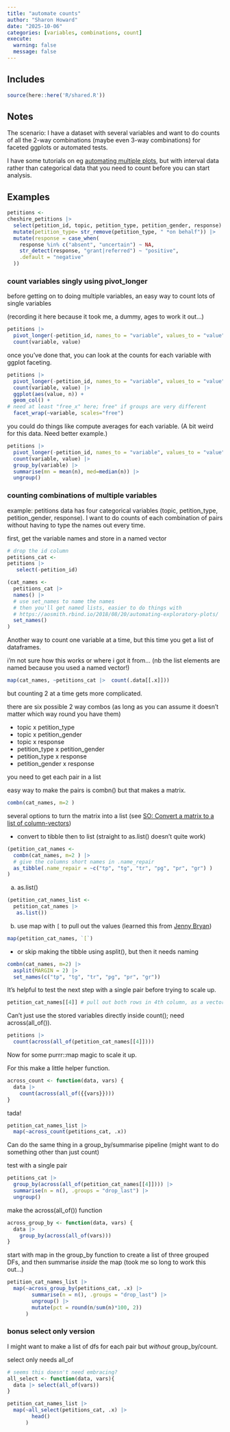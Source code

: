 ```yaml
---
title: "automate counts"
author: "Sharon Howard"
date: "2025-10-06"
categories: [variables, combinations, count]
execute:
  warning: false
  message: false
---
```


## Includes

```r
source(here::here('R/shared.R'))
```

## Notes

The scenario: I have a dataset with several variables and want to do counts of all the 2-way combinations (maybe even 3-way combinations) for faceted ggplots or automated tests.

I have some tutorials on eg [automating multiple plots](https://aosmith.rbind.io/2018/08/20/automating-exploratory-plots/), but with interval data rather than categorical data that you need to count before you can start analysis.


## Examples

```r
petitions <-
cheshire_petitions |>
  select(petition_id, topic, petition_type, petition_gender, response) |>
  mutate(petition_type= str_remove(petition_type, " *on behalf")) |>
  mutate(response = case_when(
    response %in% c("absent", "uncertain") ~ NA,
    str_detect(response, "grant|referred") ~ "positive",
    .default = "negative"
  )) 
```


### count variables singly using pivot_longer

before getting on to doing multiple variables, an easy way to count lots of single variables

(recording it here because it took me, a dummy, ages to work it out...)

```r
petitions |>
  pivot_longer(-petition_id, names_to = "variable", values_to = "value") |>
  count(variable, value) 
```

once you've done that, you can look at the counts for each variable with ggplot faceting.

```r
petitions |>
  pivot_longer(-petition_id, names_to = "variable", values_to = "value") |>
  count(variable, value) |>
  ggplot(aes(value, n)) +
  geom_col() +
# need at least "free_x" here; free" if groups are very different
  facet_wrap(~variable, scales="free") 
```


you could do things like compute averages for each variable. (A bit weird for this data. Need better example.)

```r
petitions |>
  pivot_longer(-petition_id, names_to = "variable", values_to = "value") |>
  count(variable, value) |>
  group_by(variable) |>
  summarise(mn = mean(n), med=median(n)) |>
  ungroup()
```

### counting combinations of multiple variables

example: petitions data has four categorical variables (topic, petition_type, petition_gender, response). I want to do counts of each combination of pairs without having to type the names out every time.

first, get the variable names and store in a named vector

```r
# drop the id column
petitions_cat <-
petitions |>
   select(-petition_id)

(cat_names <- 
  petitions_cat |>
  names() |> 
  # use set_names to name the names 
  # then you'll get named lists, easier to do things with
  # https://aosmith.rbind.io/2018/08/20/automating-exploratory-plots/
  set_names() 
)
```


Another way to count one variable at a time, but this time you get a list of dataframes. 

i'm not sure how this works or where i got it from... (nb the list elements are named because you used a named vector!)

```r
map(cat_names, ~petitions_cat |>  count(.data[[.x]])) 
```

but counting 2 at a time gets more complicated.

 there are six possible 2 way combos (as long as you can assume it doesn't matter which way round you have them)

- topic x petition_type
- topic x petition_gender
- topic x response
- petition_type x petition_gender
- petition_type x response
- petition_gender x response


you need to get each pair in a list

easy way to make the pairs is combn() but that makes a matrix. 

```r
combn(cat_names, m=2 ) 
```

several options to turn the matrix into a list (see [SO: Convert a matrix to a list of column-vectors](https://stackoverflow.com/questions/6819804/convert-a-matrix-to-a-list-of-column-vectors))

- convert to tibble then to list (straight to as.list() doesn't quite work)

```r
(petition_cat_names <-
  combn(cat_names, m=2 ) |>  
  # give the columns short names in .name_repair
  as_tibble(.name_repair = ~c("tp", "tg", "tr", "pg", "pr", "gr") ) 
)
```
a) as.list() 

```r
(petition_cat_names_list <-
  petition_cat_names |> 
   as.list())
```

b) use map with `[` to pull out the values (learned this from [Jenny Bryan](https://jennybc.github.io/purrr-tutorial/ls01_map-name-position-shortcuts.html#extract_multiple_values))

```r
map(petition_cat_names, `[`)
```

- or skip making the tibble using asplit(), but then it needs naming

```r
combn(cat_names, m=2) |> 
  asplit(MARGIN = 2) |> 
  set_names(c("tp", "tg", "tr", "pg", "pr", "gr"))
```

It's helpful to test the next step with a single pair before trying to scale up.

```r
petition_cat_names[[4]] # pull out both rows in 4th column, as a vector
```

Can't just use the stored variables directly inside count(); need across(all_of()).

```r
petitions |>
  count(across(all_of(petition_cat_names[[4]])))
```

Now for some purrr::map magic to scale it up.

For this make a little helper function.

```r
across_count <- function(data, vars) {
  data |>
    count(across(all_of({{vars}})))
}
```

tada!

```r
petition_cat_names_list |>
  map(~across_count(petitions_cat, .x))
```



Can do the same thing in a group_by/summarise pipeline (might want to do something other than just count)

test with a single pair

```r
petitions_cat |>
  group_by(across(all_of(petition_cat_names[[4]]))) |>
  summarise(n = n(), .groups = "drop_last") |>
  ungroup()
```

make the across(all_of()) function

```r
across_group_by <- function(data, vars) {
  data |>
    group_by(across(all_of(vars)))
}
```


start with map in the group_by function to create a list of three grouped DFs, and then summarise *inside* the map (took me so long to work this out...)

```r
petition_cat_names_list |> 
  map(~across_group_by(petitions_cat, .x) |>  
        summarise(n = n(), .groups = "drop_last") |> 
        ungroup() |>
        mutate(pct = round(n/sum(n)*100, 2))
      )
```



### bonus select only version

I might want to make a list of dfs for each pair but *without* group_by/count.

select only needs all_of

```r
# seems this doesn't need embracing?
all_select <- function(data, vars){
  data |> select(all_of(vars))
}
```


```r
petition_cat_names_list |>
  map(~all_select(petitions_cat, .x) |> 
        head()
      )
```



